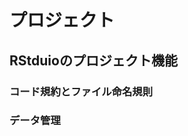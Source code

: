 # プロジェクト

## RStduioのプロジェクト機能 {#rstudio-project}

### コード規約とファイル命名規則 {#coding-rule}

### データ管理 {#data-management}
